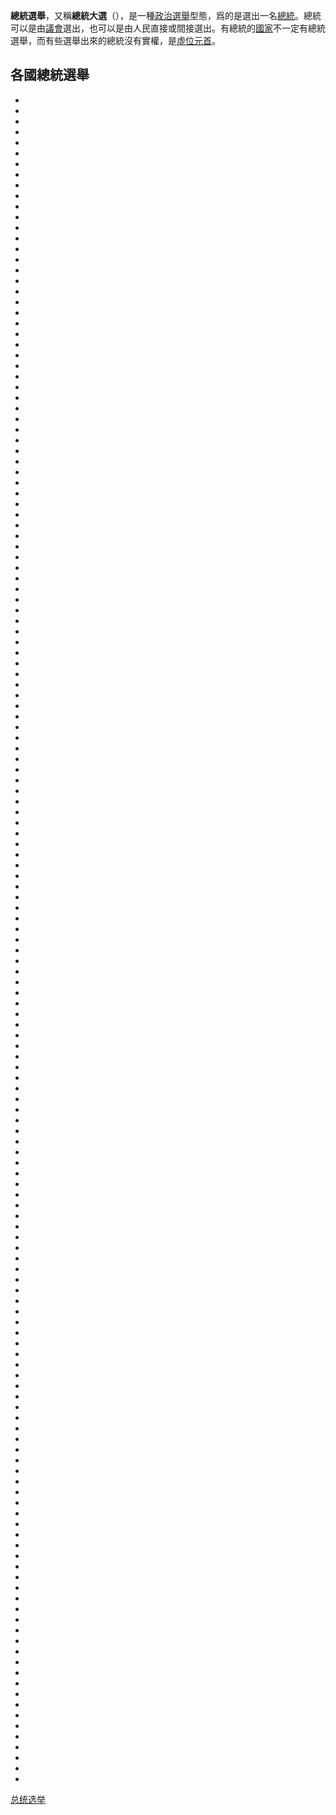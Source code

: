 {{expand|time=2015-07-26T10:26:18+00:00|總統選舉}}
{{unreferenced|time=2015-07-26T10:26:18+00:00|總統選舉}}
{{about|关于行政机构的大选|关于立法机构的大选|总选}}
'''總統選舉'''，又稱'''總統大選'''（{{lang-en|Presidential election}}），是一種[[政治|政治]][[選舉|選舉]]型態，爲的是選出一名[[總統|總統]]。總統可以是由[[議會|議會]]選出，也可以是由人民直接或間接選出。有總統的[[國家|國家]]不一定有總統選舉，而有些選舉出來的總統沒有實權，是[[虛位元首|虛位元首]]。

==各國總統選舉==
{{refbegin|3|}}
* {{flaglink|Republic of China|總統選舉}}
* {{flaglink|AFG|總統選舉}}
* {{flaglink|ALB|總統選舉}}
* {{flaglink|AGO|總統選舉}}
* {{flaglink|ARG|總統選舉}}
* {{flaglink|ARM|總統選舉}}
* {{flaglink|AUT|總統選舉}}
* {{flaglink|AZE|總統選舉}}
* {{flaglink|BGD|總統選舉}}
* {{flaglink|BLR|總統選舉}}
* {{flaglink|BEN|總統選舉}}
* {{flaglink|BOL|總統選舉}}
* {{flaglink|BIH|總統選舉}}
* {{flaglink|BWA|總統選舉}}
* {{flaglink|BRA|總統選舉}}
* {{flaglink|BGR|總統選舉}}
* {{flaglink|BFA|總統選舉}}
* {{flaglink|BDI|總統選舉}}
* {{flaglink|CPV|總統選舉}}
* {{flaglink|CMR|總統選舉}}
* {{flaglink|CAF|總統選舉}}
* {{flaglink|CHL|總統選舉}}
* {{flaglink|CHE|總統選舉}}
* {{flaglink|COL|總統選舉}}
* {{flaglink|COM|總統選舉}}
* {{flaglink|COD|總統選舉}}
* {{flaglink|COG|總統選舉}}
* {{flaglink|CRI|總統選舉}}
* {{flaglink|CIV|總統選舉}}
* {{flaglink|CYP|總統選舉}}
* {{flaglink|CZE|總統選舉}}
* {{flaglink|DJI|總統選舉}}
* {{flaglink|DMA|總統選舉}}
* {{flaglink|DOM|總統選舉}}
* {{flaglink|DEU|總統選舉}}
* {{flaglink|DZA|總統選舉}}
* {{flaglink|ECU|總統選舉}}
* {{flaglink|EGY|總統選舉}}
* {{flaglink|ERI|總統選舉}}
* {{flaglink|EST|總統選舉}}
* {{flaglink|ETH|總統選舉}}
* {{flaglink|FJI|總統選舉}}
* {{flaglink|FSM|總統選舉}}
* {{flaglink|FIN|總統選舉}}
* {{flaglink|FRA|總統選舉}}
* {{flaglink|GAB|總統選舉}}
* {{flaglink|GMB|總統選舉}}
* {{flaglink|GEO|總統選舉}}
* {{flaglink|GHA|總統選舉}}
* {{flaglink|GRC|總統選舉}}
* {{flaglink|GTM|總統選舉}}
* {{flaglink|GIN|總統選舉}}
* {{flaglink|GNB|總統選舉}}
* {{flaglink|GNQ|總統選舉}}
* {{flaglink|HTI|總統選舉}}
* {{flaglink|HND|總統選舉}}
* {{flaglink|HUN|總統選舉}}
* {{flaglink|HRV|總統選舉}}
* {{flaglink|ISL|總統選舉}}
* {{flaglink|IND|總統選舉}}
* {{flaglink|IDN|總統選舉}}
* {{flaglink|IRN|總統選舉}}
* {{flaglink|IRQ|總統選舉}}
* {{flaglink|IRL|總統選舉}}
* {{flaglink|ISR|總統選舉}}
* {{flaglink|ITA|總統選舉}}
* {{flaglink|KAZ|總統選舉}}
* {{flaglink|KEN|總統選舉}}
* {{flaglink|KIR|總統選舉}}
* {{flaglink|KOR|總統選舉}}
* {{flaglink|KGZ|總統選舉}}
* {{flaglink|LVA|總統選舉}}
* {{flaglink|LBN|總統選舉}}
* {{flaglink|LBR|總統選舉}}
* {{flaglink|LBY|總統選舉}}
* {{flaglink|LTU|總統選舉}}
* {{flaglink|LKA|總統選舉}}
* {{flaglink|MMR|總統選舉}}
* {{flaglink|MKD|總統選舉}}
* {{flaglink|MDG|總統選舉}}
* {{flaglink|MWI|總統選舉}}
* {{flaglink|MDV|總統選舉}}
* {{flaglink|MLI|總統選舉}}
* {{flaglink|MHL|總統選舉}}
* {{flaglink|MRT|總統選舉}}
* {{flaglink|MUS|總統選舉}}
* {{flaglink|MEX|總統選舉}}
* {{flaglink|MDA|總統選舉}}
* {{flaglink|MNG|總統選舉}}
* {{flaglink|MNE|總統選舉}}
* {{flaglink|MOZ|總統選舉}}
* {{flaglink|MMR|總統選舉}}
* {{flaglink|NAM|總統選舉}}
* {{flaglink|NRU|總統選舉}}
* {{flaglink|NPL|總統選舉}}
* {{flaglink|NIC|總統選舉}}
* {{flaglink|NER|總統選舉}}
* {{flaglink|NKR|總統選舉}}
* {{flaglink|NGA|總統選舉}}
* {{flaglink|PLW|總統選舉}}
* {{flaglink|PAK|總統選舉}}
* {{flaglink|PAN|總統選舉}}
* {{flaglink|PRY|總統選舉}}
* {{flaglink|PER|總統選舉}}
* {{flaglink|PHL|總統選舉}}
* {{flaglink|POL|總統選舉}}
* {{flaglink|PSE|總統選舉}}
* {{flaglink|PRT|總統選舉}}
* {{flaglink|ROU|總統選舉}}
* {{flaglink|RUS|總統選舉}}
* {{flaglink|RWA|總統選舉}}
* {{flaglink|WSM|總統選舉}}
* {{flaglink|SMR|總統選舉}}
* {{flaglink|SLV|總統選舉}}
* {{flaglink|STP|總統選舉}}
* {{flaglink|SRB|總統選舉}}
* {{flaglink|SEN|總統選舉}}
* {{flaglink|SYC|總統選舉}}
* {{flaglink|SLE|總統選舉}}
* {{flaglink|SGP|總統選舉}}
* {{flaglink|SVK|總統選舉}}
* {{flaglink|SVN|總統選舉}}
* {{flaglink|SOM|總統選舉}}
* {{flaglink|SSD|總統選舉}}
* {{flaglink|SDN|總統選舉}}
* {{flaglink|SUR|總統選舉}}
* {{flaglink|SYR|總統選舉}}
* {{flaglink|TJK|總統選舉}}
* {{flaglink|TZA|總統選舉}}
* {{flaglink|TLS|總統選舉}}
* {{flaglink|TGO|總統選舉}}
* {{flaglink|TTO|總統選舉}}
* {{flaglink|TUN|總統選舉}}
* {{flaglink|TUR|總統選舉}}
* {{flaglink|TCD|總統選舉}}
* {{flaglink|TKM|總統選舉}}
* {{flaglink|UGA|總統選舉}}
* {{flaglink|UKR|總統選舉}}
* {{flaglink|USA|總統選舉}}
* {{flaglink|UAE|總統選舉}}
* {{flaglink|URY|總統選舉}}
* {{flaglink|UZB|總統選舉}}
* {{flaglink|VUT|總統選舉}}
* {{flaglink|VEN|總統選舉}}
* {{flaglink|YEM|總統選舉}}
* {{flaglink|ZAF|總統選舉}}
* {{flaglink|ZMB|總統選舉}}
* {{flaglink|ZWE|總統選舉}}
* {{flaglink|Kosovo|總統選舉}}
* {{flaglink|Palestine|總統選舉}}
* {{flaglink|South Ossetia|總統選舉}}
* {{flaglink|Abkhazia|總統選舉}}
* {{flaglink|Somaliland|總統選舉}}
* {{flaglink|Transnistria|總統選舉}}
* {{flaglink|Northern Cyprus|總統選舉}}
* {{flaglink|Nagorno-Karabakh|總統選舉}}
* {{flaglink|Western Sahara|總統選舉}}
* {{flaglink|Lugansk People's Republic|總統選舉}}
* {{flaglink|Donetsk People's Republic|總統選舉}}
{{refend|}}

{{Authority control}}
[[Category:总统选举|]]